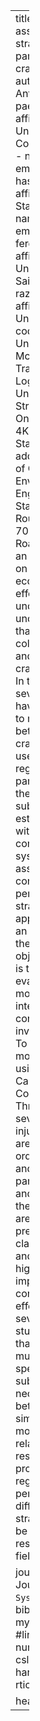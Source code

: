 ---
title: An empirical assessment of strategies to model party interactions in crash severity analysis
author:
  - name: Antonio Paez
    email: paezha@mcmaster.ca
    affiliation: McMaster University
    footnote: Corresponding Author
  - name: Hany Hassan
    email: hassan1@lsu.edu
    affiliation: Louisiana State University
  - name: Mark Ferguson
    email: fergumr@mcmaster.ca
    affiliation: McMaster University
  - name: Saiedeh Razavi
    email: razavi@mcmaster.ca
    affiliation: McMaster University    
address:
  - code: McMaster University
    address: McMaster Institute for Transportation and Logistics, McMaster University, 1280 Main Street West, Hamilton, Ontario, Canada L8S 4K1
  - code: Louisiana State University
    address: Department of Civil and Environmental Engineering, Louisiana State University, Baton Rouge, Louisiana, USA 70803
abstract: |
  Road crashes impose an important burden on health and the economy. Numerous efforts have been undertaken to understand the factors that affect road collisions in general, and the severity of crashes in particular. In this literature several strategies have been proposed to model interactions between parties in a crash, including the use of variables regarding the other party (or parties) in the collision, data subsetting, and estimating models with hierarchical components. Since no systematic assessment has been conducted of the performance of these strategies, they appear to be used in an ad-hoc fashion in the literature. The objective of this paper is to empirically evaluate ways to model party interactions in the context of crashes involving two parties. To this end, a series of models are estimated using data from Canada's National Collision Database. Three levels of crash severity (no injury/injury/fatality) are analyzed using ordered probit models and covariates for the parties in the crash and the conditions of the crash. The models are assessed using predicted shares and classes of outcomes, and the results highlight the importance of considering opponent effects in crash severity analysis. The study also suggests that hierarchical (i.e., multi-level) specifications and subsetting do not necessarily perform better than a relatively simple single-level model with opponent-related factors. The results of this study provide insights regarding the performance of different modelling strategies, and should be informative to researchers in the field of crash severity.

journal: "Some Journal"
date: "`r Sys.Date()`"
bibliography: mybibfile.bib
#linenumbers: true
numbersections: true
csl: elsevier-harvard.csl
output: rticles::elsevier_article

header-includes:
   - \usepackage[margin=1in]{geometry}
   - \usepackage{lineno}
   - \linenumbers
---